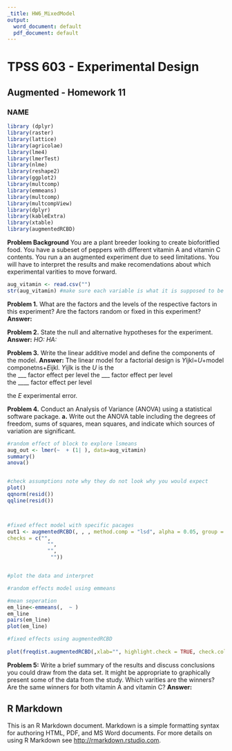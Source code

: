 ```yaml
---
_title: HW6_MixedModel
output:
  word_document: default
  pdf_document: default
---
```


# TPSS 603 - Experimental Design
## Augmented - Homework 11
### NAME

```r
library (dplyr)
library(raster)
library(lattice)
library(agricolae)
library(lme4)
library(lmerTest)
library(nlme)
library(reshape2)
library(ggplot2)
library(multcomp)
library(emmeans)
library(multcomp)
library(multcompView)
library(dplyr)
library(kableExtra)
library(xtable)
library(augmentedRCBD)
```

**Problem Background**
You are a plant breeder looking to create bioforitfied food. You have a subeset of peppers with different vitamin A and vitamin C contents. You run a an augmented experiment due to seed limitations. You will have to interpret the results and make recomendations about which experimental varities to move forward.  

```r

aug_vitamin <- read.csv("")
str(aug_vitamin) #make sure each variable is what it is supposed to be (factor,  numberic, character)

```
**Problem 1.** What are the factors and the levels of the respective factors in this experiment? Are the factors random or fixed in this experiment?
**Answer:** 

**Problem 2.** State the null and alternative hypotheses for the experiment.
**Answer:**
*HO:* 
*HA:* 

**Problem 3.** Write the linear additive model and define the components of the model.
**Answer:**
The linear model for a factorial design is *Y*ijkl=*U*+model componetns+*E*ijkl. 
*Y*ijlk is the 
*U* is the  
the ___ factor effect per level 
the ___  factor effect per level  
the ____ factor effect per level  

the *E* experimental error. 

**Problem 4.** Conduct an Analysis of Variance (ANOVA) using a statistical software package.
**a.**	Write out the ANOVA table including the degrees of freedom, sums of squares, mean squares, and indicate which sources of variation are significant. 
```r

#random effect of block to explore lsmeans 
aug_out <- lmer(~  + (1| ), data=aug_vitamin)
summary()
anova()


#check assumptions note why they do not look why you would expect
plot()
qqnorm(resid())
qqline(resid())




```


```r

#fixed effect model with specific pacages
out1 <- augmentedRCBD(, , , method.comp = "lsd", alpha = 0.05, group = TRUE, console = TRUE,
checks = c("",
             "",
             "",
              ""))



```

```r

#plot the data and interpret

#random effects model using emmeans

#mean seperation
em_line<-emmeans(,  ~ )
em_line
pairs(em_line)
plot(em_line)

#fixed effects using augmentedRCBD 
  
plot(freqdist.augmentedRCBD(,xlab="", highlight.check = TRUE, check.col = "red"))

```

**Problem 5:** Write a brief summary of the results and discuss conclusions you could draw from the data set.  It might be appropriate to graphically present some of the data from the study. Which varities are the winners? Are the same winners for both vitamin A and vitamin C?
**Answer:** 



## R Markdown

This is an R Markdown document. Markdown is a simple formatting syntax for authoring HTML, PDF, and MS Word documents. For more details on using R Markdown see <http://rmarkdown.rstudio.com>.

